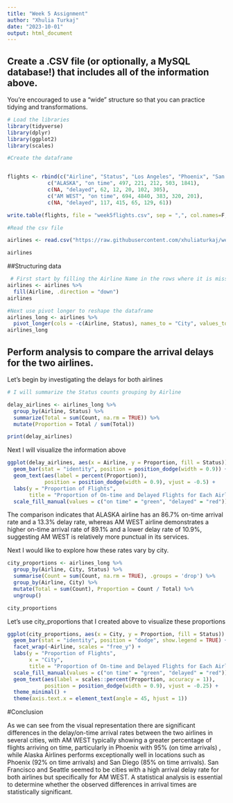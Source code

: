 ```yaml
---
title: "Week 5 Assignment"
author: "Xhulia Turkaj"
date: "2023-10-01"
output: html_document
---
```


## Create a .CSV file (or optionally, a MySQL database!) that includes all of the information above.
You’re encouraged to use a “wide” structure so that you can practice tidying and transformations. 


```r
# Load the libraries 
library(tidyverse)
library(dplyr)
library(ggplot2)
library(scales)
```




```r
#Create the dataframe


flights <- rbind(c("Airline", "Status", "Los Angeles", "Phoenix", "San Diego", "San Francisco", "Seattle"),
             c("ALASKA", "on time", 497, 221, 212, 503, 1841),
             c(NA, "delayed", 62, 12, 20, 102, 305),
             c("AM WEST", "on time", 694, 4840, 383, 320, 201),
             c(NA, "delayed", 117, 415, 65, 129, 61))

write.table(flights, file = "week5flights.csv", sep = ",", col.names=F, row.names=F)

```

```r
#Read the csv file 

airlines <- read.csv("https://raw.githubusercontent.com/xhuliaturkaj/week_5/main/week5flights.csv")

airlines
```

##Structuring data 

```r
 # First start by filling the Airline Name in the rows where it is missing
airlines <- airlines %>%
  fill(Airline, .direction = "down")
airlines
```

```r
#Next use pivot longer to reshape the dataframe
airlines_long <- airlines %>%
  pivot_longer(cols = -c(Airline, Status), names_to = "City", values_to = "Count")
airlines_long
```
##  Perform analysis to compare the arrival delays for the two airlines.

Let's begin by investigating the delays for both airlines
```r
# I will summarize the Status counts grouping by Airline

delay_airlines <- airlines_long %>%
  group_by(Airline, Status) %>%
  summarize(Total = sum(Count, na.rm = TRUE)) %>%
  mutate(Proportion = Total / sum(Total))

print(delay_airlines)

```
Next I will visualize the information above 

```r

ggplot(delay_airlines, aes(x = Airline, y = Proportion, fill = Status)) +
  geom_bar(stat = "identity", position = position_dodge(width = 0.9)) +
  geom_text(aes(label = percent(Proportion)), 
            position = position_dodge(width = 0.9), vjust = -0.5) +
  labs(y = "Proportion of Flights", 
       title = "Proportion of On-time and Delayed Flights for Each Airline") +
  scale_fill_manual(values = c("on time" = "green", "delayed" = "red"))
```
The comparison indicates that ALASKA  airline has an 86.7% on-time arrival rate and a 13.3% delay rate, whereas AM WEST airline demonstrates a higher on-time arrival rate of 89.1% and a lower delay rate of 10.9%, suggesting AM WEST is relatively more punctual in its services.


Next I would like to explore how these rates vary by city. 

```r

city_proportions <- airlines_long %>%
  group_by(Airline, City, Status) %>%
  summarise(Count = sum(Count, na.rm = TRUE), .groups = 'drop') %>%
  group_by(Airline, City) %>%
  mutate(Total = sum(Count), Proportion = Count / Total) %>%
  ungroup()

city_proportions

```
Let's use  city_proportions that I created above to visualize these proportions 

```r
ggplot(city_proportions, aes(x = City, y = Proportion, fill = Status)) +
  geom_bar(stat = "identity", position = "dodge", show.legend = TRUE) +
  facet_wrap(~Airline, scales = "free_y") +
  labs(y = "Proportion of Flights",
       x = "City",
       title = "Proportion of On-time and Delayed Flights for Each Airline by City") +
  scale_fill_manual(values = c("on time" = "green", "delayed" = "red")) +
  geom_text(aes(label = scales::percent(Proportion, accuracy = 1)),
            position = position_dodge(width = 0.9), vjust = -0.25) +
  theme_minimal() +
  theme(axis.text.x = element_text(angle = 45, hjust = 1))

```

#Conclusion

As we can see from the visual representation there are significant differences in the delay/on-time arrival  rates between the two airlines in several cities, with AM WEST typically showing a greater percentage of flights arriving on time, particularly in Phoenix with 95% (on time arrivals) , while Alaska Airlines performs exceptionally well in locations such as Phoenix (92% on time arrivals) and San Diego (85% on time arrivals). San Francisco and Seattle seemed to be cities with a high arrival delay rate for both airlines but specifically for AM WEST. A statistical analysis is essential  to determine whether the observed differences in arrival times are statistically significant.

